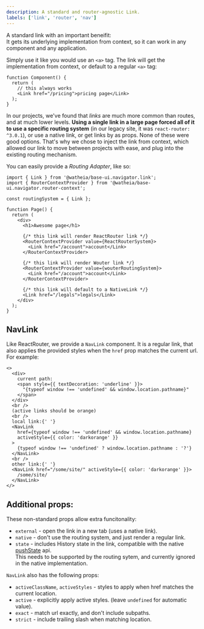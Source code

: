 ```yaml
---
description: A standard and router-agnostic Link.
labels: ['link', 'router', 'nav']
---
```



A standard link with an important beneifit:  
It gets its underlying implementation from context, so it can work in any component and any application.

Simply use it like you would use an `<a>` tag.
The link will get the implementation from context, or default to a regular `<a>` tag:

```tsx
function Component() {
  return (
    // this always works
    <Link href="/pricing">pricing page</Link>
  );
}
```

In our projects, we've found that _links_ are much more common than routes, and at much lower levels.
**Using a single link in a large page forced all of it to use a specific routing system** (in our legacy site, it was `react-router: ^3.0.1`),
or use a native link, or get links by as props. None of these were good options.
That's why we chose to inject the link from context, which allowed our link to move between projects with ease, and plug into the existing routing mechanism.

You can easily provide a _Routing Adapter_, like so:

```tsx
import { Link } from '@watheia/base-ui.navigator.link';
import { RouterContextProvider } from '@watheia/base-ui.navigator.router-context';

const routingSystem = { Link };

function Page() {
  return (
    <div>
      <h1>Awesome page</h1>

      {/* this link will render ReactRouter link */}
      <RouterContextProvider value={ReactRouterSystem}>
        <Link href="/account">account</Link>
      </RouterContextProvider>

      {/* this link will render Wouter link */}
      <RouterContextProvider value={wouterRoutingSystem}>
        <Link href="/account">account</Link>
      </RouterContextProvider>

      {/* this link will default to a NativeLink */}
      <Link href="/legals">legals</Link>
    </div>
  );
}
```

## NavLink

Like ReactRouter, we provide a `NavLink` component. It is a regular link, that also applies the provided styles when the `href` prop matches the current url. For example:

```tsx live
<>
  <div>
    current path:
    <span style={{ textDecoration: 'underline' }}>
      "{typeof window !== 'undefined' && window.location.pathname}"
    </span>
  </div>
  <br />
  (active links should be orange)
  <br />
  local link:{' '}
  <NavLink
    href={typeof window !== 'undefined' && window.location.pathname}
    activeStyle={{ color: 'darkorange' }}
  >
    {typeof window !== 'undefined' ? window.location.pathname : '?'}
  </NavLink>
  <br />
  other link:{' '}
  <NavLink href="/some/site/" activeStyle={{ color: 'darkorange' }}>
    /some/site/
  </NavLink>
</>
```

## Additional props:

These non-standard props allow extra funcitonality:

- `external` - open the link in a new tab (uses a native link).
- `native` - don't use the routing system, and just render a regular link.
- `state` - includes History state in the link, compatible with the native [pushState](https://developer.mozilla.org/en-US/docs/Web/API/History/pushState) api.  
  This needs to be supported by the routing sytem, and currently ignored in the native implementation.

`NavLink` also has the following props:

- `activeClassName`, `activeStyles` - styles to apply when href matches the current location.
- `active` - explicitly apply active styles. (leave `undefined` for automatic value).
- `exact` - match url exactly, and don't include subpaths.
- `strict` - include trailing slash when matching location.
